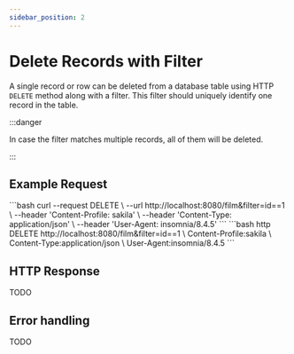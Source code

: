 ```yaml
---
sidebar_position: 2
---
```


# Delete Records with Filter

A single record or row can be deleted from a database table using HTTP `DELETE` method along with a filter.
This filter should uniquely identify one record in the table.


:::danger

In case the filter matches multiple records, all of them will be deleted.

:::

## Example Request


<Tabs>
    <TabItem value="cURL" label="cURL" default>
        ```bash
        curl --request DELETE \
        --url http://localhost:8080/film&filter=id==1 \
        --header 'Content-Profile: sakila' \
        --header 'Content-Type: application/json' \
        --header 'User-Agent: insomnia/8.4.5'
        ```
    </TabItem>
    <TabItem value="httpie" label="HTTPie">
        ```bash
        http DELETE http://localhost:8080/film&filter=id==1 \
        Content-Profile:sakila \
        Content-Type:application/json \
        User-Agent:insomnia/8.4.5
        ```
    </TabItem>

</Tabs>




## HTTP Response

TODO




## Error handling

TODO

